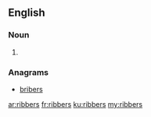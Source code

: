 ==English==

===Noun===
{{head|en|noun plural form}}

# {{plural of|ribber|lang=en}}

===Anagrams===
* [[bribers#English|bribers]]

[[ar:ribbers]]
[[fr:ribbers]]
[[ku:ribbers]]
[[my:ribbers]]